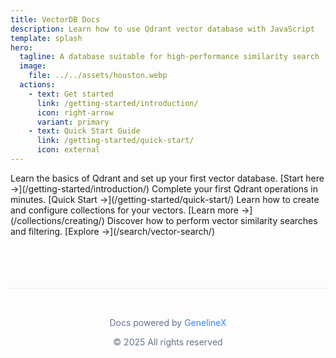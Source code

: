 ```yaml
---
title: VectorDB Docs
description: Learn how to use Qdrant vector database with JavaScript
template: splash
hero:
  tagline: A database suitable for high-performance similarity search
  image:
    file: ../../assets/houston.webp
  actions:
    - text: Get started
      link: /getting-started/introduction/
      icon: right-arrow
      variant: primary
    - text: Quick Start Guide
      link: /getting-started/quick-start/
      icon: external
---
```




<CardGrid>
	<Card title="Getting Started" icon="document">
		Learn the basics of Qdrant and set up your first vector database.
		[Start here →](/getting-started/introduction/)
	</Card>
	<Card title="Quick Start" icon="laptop">
		Complete your first Qdrant operations in minutes.
		[Quick Start →](/getting-started/quick-start/)
	</Card>
	<Card title="Collections" icon="setting">
		Learn how to create and configure collections for your vectors.
		[Learn more →](/collections/creating/)
	</Card>
	<Card title="Search" icon="magnifier">
		Discover how to perform vector similarity searches and filtering.
		[Explore →](/search/vector-search/)
	</Card>
</CardGrid>

<br />
<br />
<br />

<div style="text-align: center; margin-top: 3rem; padding: 2rem 0; border-top: 1px solid #e2e8f0; color: #64748b; font-size: 0.875rem;">
  <p>Docs powered by <a href="https://geneline-x.net/" target="_blank" rel="noopener noreferrer" style="color: #3b82f6; text-decoration: none;">GenelineX</a></p>
  <p style="margin-top: 0.5rem;">© 2025 All rights reserved</p>
</div>

